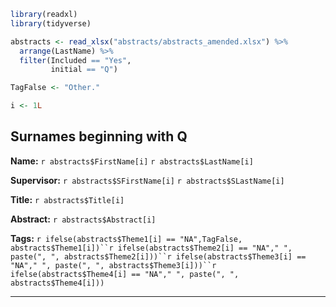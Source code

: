 
```r

library(readxl)
library(tidyverse)

abstracts <- read_xlsx("abstracts/abstracts_amended.xlsx") %>%
  arrange(LastName) %>%
  filter(Included == "Yes", 
         initial == "Q")

TagFalse <- "Other."

i <- 1L
```


## Surnames beginning with Q {-}

**Name:** `r abstracts$FirstName[i]` `r abstracts$LastName[i]`

**Supervisor:** `r abstracts$SFirstName[i]` `r abstracts$SLastName[i]`

**Title:** `r abstracts$Title[i]`

**Abstract:** `r abstracts$Abstract[i]`

**Tags:** `r ifelse(abstracts$Theme1[i] == "NA",TagFalse, abstracts$Theme1[i])``r ifelse(abstracts$Theme2[i] == "NA"," ", paste(", ", abstracts$Theme2[i]))``r ifelse(abstracts$Theme3[i] == "NA"," ", paste(", ", abstracts$Theme3[i]))``r ifelse(abstracts$Theme4[i] == "NA"," ", paste(", ", abstracts$Theme4[i]))`

---
